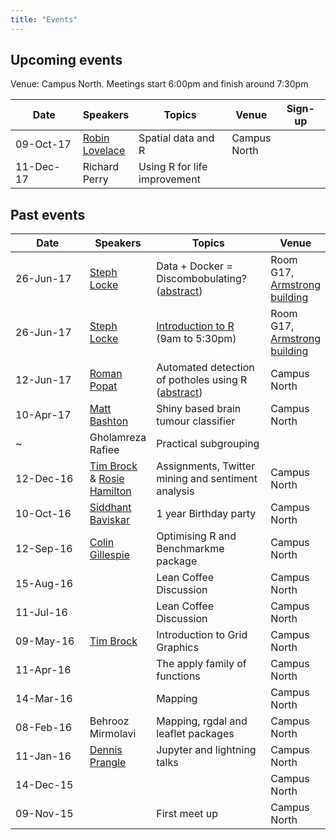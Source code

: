 ```yaml
---
title: "Events"
---
```


## Upcoming events

Venue: Campus North. Meetings start 6:00pm and finish around 7:30pm

Date        | Speakers | Topics          | Venue | Sign-up
----------- | -------- | --------------- |-------|--------
09-Oct-17   | [Robin Lovelace](https://www.its.leeds.ac.uk/people/r.lovelace) | Spatial data and R | Campus North  |
11-Dec-17   | Richard Perry      | Using R for life improvement | |

## Past events

Date        | Speakers | Topics          | Venue
----------- | -------- | --------------- | -----
26-Jun-17   | [Steph Locke](https://twitter.com/SteffLocke) | Data + Docker = Discombobulating? ([abstract](abstracts.html))| Room G17, [Armstrong building](https://goo.gl/maps/5urCxK846eE2)
26-Jun-17   | [Steph Locke](https://twitter.com/SteffLocke) | [Introduction to R](https://negroupsintrotor.eventbrite.com/?aff=rne) (9am to 5:30pm) |Room G17, [Armstrong building](https://goo.gl/maps/5urCxK846eE2)
12-Jun-17   | [Roman Popat](https://twitter.com/rmnppt) | Automated detection of potholes using R ([abstract](abstracts.html))| Campus North
10-Apr-17   | [Matt Bashton](https://twitter.com/MattBashton)      | Shiny based brain tumour classifier | Campus North
   ~          | Gholamreza Rafiee                                    | Practical subgrouping
12-Dec-16 | [Tim Brock](https://twitter.com/TimBrock_DtD) & [Rosie Hamilton](https://twitter.com/Rosicadia) | Assignments, Twitter mining and sentiment analysis |Campus North
10-Oct-16   | [Siddhant Baviskar](https://twitter.com/siddhantfri3nds)| 1 year Birthday party | Campus North
12-Sep-16   | [Colin Gillespie](https://twitter.com/csgillespie)| Optimising R and Benchmarkme package | Campus North 
15-Aug-16   |          | Lean Coffee Discussion | Campus North
11-Jul-16   |          | Lean Coffee Discussion | Campus North
09-May-16   |[Tim Brock](https://twitter.com/TimBrock_DtD)| Introduction to Grid Graphics | Campus North
11-Apr-16   |          | The apply family of functions | Campus North
14-Mar-16   |          | Mapping | Campus North
08-Feb-16   | Behrooz Mirmolavi | Mapping, rgdal and leaflet packages | Campus North
11-Jan-16   | [Dennis Prangle](https://twitter.com/dennisprangle)  | Jupyter and lightning talks | Campus North
14-Dec-15   |                 |                             | Campus North
09-Nov-15   |                 | First meet up               | Campus North
